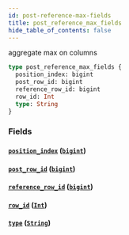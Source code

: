 ```yaml
---
id: post-reference-max-fields
title: post_reference_max_fields
hide_table_of_contents: false
---
```


aggregate max on columns

```graphql
type post_reference_max_fields {
  position_index: bigint
  post_row_id: bigint
  reference_row_id: bigint
  row_id: Int
  type: String
}
```

### Fields

#### [`position_index`](#) ([`bigint`](../scalars/bigint))

#### [`post_row_id`](#) ([`bigint`](../scalars/bigint))

#### [`reference_row_id`](#) ([`bigint`](../scalars/bigint))

#### [`row_id`](#) ([`Int`](../scalars/int))

#### [`type`](#) ([`String`](../scalars/string))
